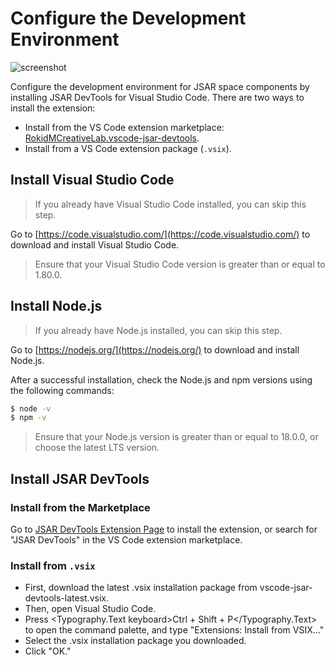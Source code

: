 
# Configure the Development Environment

![screenshot](vscode-extension-screenshot.png)

Configure the development environment for JSAR space components by installing JSAR DevTools for Visual Studio Code. There are two ways to install the extension:

- Install from the VS Code extension marketplace: [RokidMCreativeLab.vscode-jsar-devtools](https://marketplace.visualstudio.com/items?itemName=RokidMCreativeLab.vscode-jsar-devtools).
- Install from a VS Code extension package (`.vsix`).

## Install Visual Studio Code

> If you already have Visual Studio Code installed, you can skip this step.

Go to [https://code.visualstudio.com/](https://code.visualstudio.com/) to download and install Visual Studio Code.

> Ensure that your Visual Studio Code version is greater than or equal to 1.80.0.

## Install Node.js

> If you already have Node.js installed, you can skip this step.

Go to [https://nodejs.org/](https://nodejs.org/) to download and install Node.js.

After a successful installation, check the Node.js and npm versions using the following commands:

```bash
$ node -v
$ npm -v
```

> Ensure that your Node.js version is greater than or equal to 18.0.0, or choose the latest LTS version.

## Install JSAR DevTools

### Install from the Marketplace

Go to [JSAR DevTools Extension Page](https://marketplace.visualstudio.com/items?itemName=RokidMCreativeLab.vscode-jsar-devtools) to install the extension, or search for "JSAR DevTools" in the VS Code extension marketplace.

### Install from `.vsix`

- First, download the latest .vsix installation package from vscode-jsar-devtools-latest.vsix.
- Then, open Visual Studio Code.
- Press <Typography.Text keyboard>Ctrl + Shift + P</Typography.Text> to open the command palette, and type "Extensions: Install from VSIX..."
- Select the .vsix installation package you downloaded.
- Click "OK."
